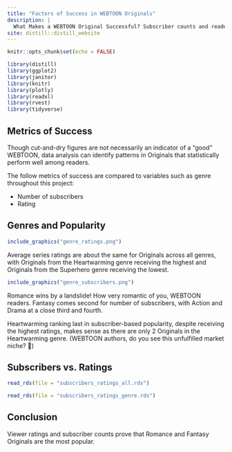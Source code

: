 ```yaml
---
title: "Factors of Success in WEBTOON Originals"
description: |
  What Makes a WEBTOON Original Successful? Subscriber counts and reader ratings can be analyzed as metrics of success to find out.
site: distill::distill_website
---
```


```r
knitr::opts_chunk$set(echo = FALSE)

library(distill)
library(ggplot2)
library(janitor)
library(knitr)
library(plotly)
library(readxl)
library(rvest)
library(tidyverse)
```

## **Metrics of Success**
Though cut-and-dry figures are not necessarily an indicator of a "good" WEBTOON, data analysis can identify patterns in Originals that statistically perform well among readers.

The follow metrics of success are compared to variables such as genre throughout this project:

* Number of subscribers
* Rating




## Genres and Popularity
```r
include_graphics("genre_ratings.png")
```


Average series ratings are about the same for Originals across all genres, with Originals from the Heartwarming genre receiving the highest and Originals from the Superhero genre receiving the lowest.


```r
include_graphics("genre_subscribers.png")
```


Romance wins by a landslide! How very romantic of you, WEBTOON readers. Fantasy comes second for number of subscribers, with Action and Drama at a close third and fourth.

Heartwarming ranking last in subscriber-based popularity, despite receiving the highest ratings, makes sense as there are only 2 Originals in the Heartwarming genre. (WEBTOON authors, do you see this unfulfilled market niche? 👀)


## Subscribers vs. Ratings
```r
read_rds(file = "subscribers_ratings_all.rds")
```

```r
read_rds(file = "subscribers_ratings_genre.rds")
```



## **Conclusion**
Viewer ratings and subscriber counts prove that Romance and Fantasy Originals are the most popular.